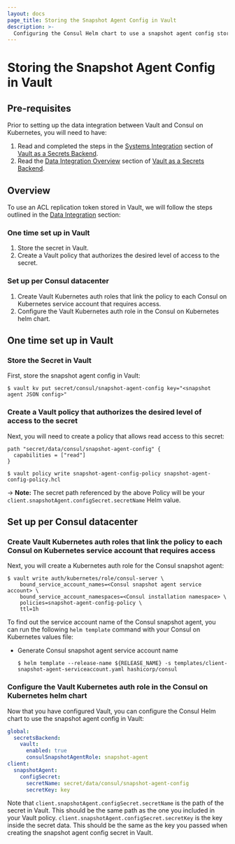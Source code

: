 ```yaml
---
layout: docs
page_title: Storing the Snapshot Agent Config in Vault
description: >-
  Configuring the Consul Helm chart to use a snapshot agent config stored in Vault.
---
```


# Storing the Snapshot Agent Config in Vault

## Pre-requisites
Prior to setting up the data integration between Vault and Consul on Kubernetes, you will need to have:  
1. Read and completed the steps in the [Systems Integration](/docs/k8s/installation/vault/systems-integration) section of [Vault as a Secrets Backend](/docs/k8s/installation/vault).
2. Read the [Data Integration Overview](/docs/k8s/installation/vault/systems-integration) section of [Vault as a Secrets Backend](/docs/k8s/installation/vault).

## Overview
To use an ACL replication token stored in Vault, we will follow the steps outlined in the [Data Integration](/docs/k8s/installation/vault/data-integration) section:

### One time set up in Vault
  1. Store the secret in Vault.
  1. Create a Vault policy that authorizes the desired level of access to the secret.

### Set up per Consul datacenter
  1. Create Vault Kubernetes auth roles that link the policy to each Consul on Kubernetes service account that requires access.
  1. Configure the Vault Kubernetes auth role in the Consul on Kubernetes helm chart.

## One time set up in Vault
### Store the Secret in Vault

First, store the snapshot agent config in Vault:

```shell-session
$ vault kv put secret/consul/snapshot-agent-config key="<snapshot agent JSON config>"
```

### Create a Vault policy that authorizes the desired level of access to the secret

Next, you will need to create a policy that allows read access to this secret:


<CodeBlockConfig filename="snapshot-agent-config-policy.hcl">

```HCL
path "secret/data/consul/snapshot-agent-config" {
  capabilities = ["read"]
}
```

</CodeBlockConfig>

```shell-session
$ vault policy write snapshot-agent-config-policy snapshot-agent-config-policy.hcl
```

-> **Note:** The secret path referenced by the above Policy will be your `client.snapshotAgent.configSecret.secretName` Helm value.

## Set up per Consul datacenter
### Create Vault Kubernetes auth roles that link the policy to each Consul on Kubernetes service account that requires access

Next, you will create a Kubernetes auth role for the Consul snapshot agent:

```shell-session
$ vault write auth/kubernetes/role/consul-server \
    bound_service_account_names=<Consul snapshot agent service account> \
    bound_service_account_namespaces=<Consul installation namespace> \
    policies=snapshot-agent-config-policy \
    ttl=1h
```

To find out the service account name of the Consul snapshot agent,
you can run the following `helm template` command with your Consul on Kubernetes values file:

- Generate Consul snapshot agent service account name
  ```shell-session
  $ helm template --release-name ${RELEASE_NAME} -s templates/client-snapshot-agent-serviceaccount.yaml hashicorp/consul
  ```

### Configure the Vault Kubernetes auth role in the Consul on Kubernetes helm chart

Now that you have configured Vault, you can configure the Consul Helm chart to
use the snapshot agent config in Vault:

<CodeBlockConfig filename="values.yaml">

```yaml
global:
  secretsBackend:
    vault:
      enabled: true
      consulSnapshotAgentRole: snapshot-agent
client:
  snapshotAgent:
    configSecret:
      secretName: secret/data/consul/snapshot-agent-config
      secretKey: key
```

</CodeBlockConfig>

Note that `client.snapshotAgent.configSecret.secretName` is the path of the secret in Vault.
This should be the same path as the one you included in your Vault policy.
`client.snapshotAgent.configSecret.secretKey` is the key inside the secret data. This should be the same
as the key you passed when creating the snapshot agent config secret in Vault.
